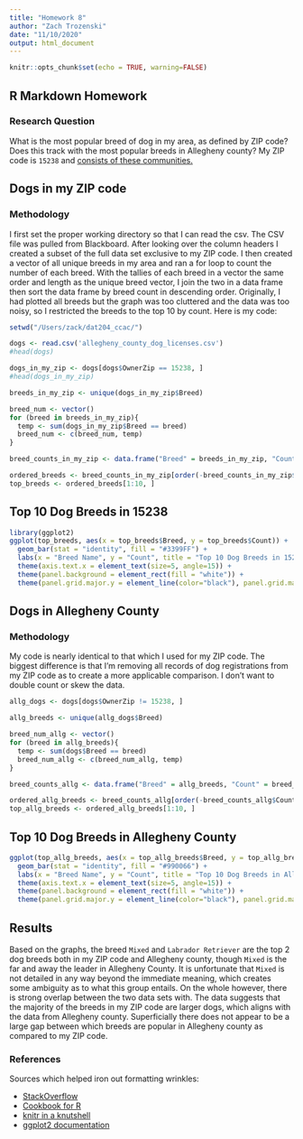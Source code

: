 ```yaml
---
title: "Homework 8"
author: "Zach Trozenski"
date: "11/10/2020"
output: html_document
---
```


```r
knitr::opts_chunk$set(echo = TRUE, warning=FALSE)
```

## R Markdown Homework

### Research Question

What is the most popular breed of dog in my area, as defined by ZIP code? Does this track with the most popular breeds in Allegheny county? My ZIP code is `15238` and [consists of these communities.](https://www.unitedstateszipcodes.org/15238/) 

## Dogs in my ZIP code

### Methodology

I first set the proper working directory so that I can read the csv. The CSV file was pulled from Blackboard. After looking over the column headers I created a subset of the full data set exclusive to my ZIP code. I then created a vector of all unique breeds in my area and ran a for loop to count the number of each breed. With the tallies of each breed in a vector the same order and length as the unique breed vector, I join the two in a data frame then sort the data frame by breed count in descending order. Originally, I had plotted all breeds but the graph was too cluttered and the data was too noisy, so I restricted the breeds to the top 10 by count. Here is my code:

```R
setwd("/Users/zack/dat204_ccac/")

dogs <- read.csv('allegheny_county_dog_licenses.csv')
#head(dogs)

dogs_in_my_zip <- dogs[dogs$OwnerZip == 15238, ]
#head(dogs_in_my_zip)

breeds_in_my_zip <- unique(dogs_in_my_zip$Breed)

breed_num <- vector()
for (breed in breeds_in_my_zip){
  temp <- sum(dogs_in_my_zip$Breed == breed)
  breed_num <- c(breed_num, temp)
}

breed_counts_in_my_zip <- data.frame("Breed" = breeds_in_my_zip, "Count" = breed_num)

ordered_breeds <- breed_counts_in_my_zip[order(-breed_counts_in_my_zip$Count),]
top_breeds <- ordered_breeds[1:10, ]
```

## Top 10 Dog Breeds in 15238

```R
library(ggplot2)
ggplot(top_breeds, aes(x = top_breeds$Breed, y = top_breeds$Count)) + 
  geom_bar(stat = "identity", fill = "#3399FF") +
  labs(x = "Breed Name", y = "Count", title = "Top 10 Dog Breeds in 15238") +
  theme(axis.text.x = element_text(size=5, angle=15)) + 
  theme(panel.background = element_rect(fill = "white")) +
  theme(panel.grid.major.y = element_line(color="black"), panel.grid.major.x = element_blank())
```

## Dogs in Allegheny County

### Methodology

My code is nearly identical to that which I used for my ZIP code. The biggest difference is that I'm removing all records of dog registrations from my ZIP code as to create a more applicable comparison. I don't want to double count or skew the data.

```R
allg_dogs <- dogs[dogs$OwnerZip != 15238, ]

allg_breeds <- unique(allg_dogs$Breed)

breed_num_allg <- vector()
for (breed in allg_breeds){
  temp <- sum(dogs$Breed == breed)
  breed_num_allg <- c(breed_num_allg, temp)
}

breed_counts_allg <- data.frame("Breed" = allg_breeds, "Count" = breed_num_allg)

ordered_allg_breeds <- breed_counts_allg[order(-breed_counts_allg$Count),]
top_allg_breeds <- ordered_allg_breeds[1:10, ]
```

## Top 10 Dog Breeds in Allegheny County

```R
ggplot(top_allg_breeds, aes(x = top_allg_breeds$Breed, y = top_allg_breeds$Count)) + 
  geom_bar(stat = "identity", fill = "#990066") +
  labs(x = "Breed Name", y = "Count", title = "Top 10 Dog Breeds in Allegheny County") +
  theme(axis.text.x = element_text(size=5, angle=15)) + 
  theme(panel.background = element_rect(fill = "white")) +
  theme(panel.grid.major.y = element_line(color="black"), panel.grid.major.x = element_blank())
```

## Results

Based on the graphs, the breed `Mixed` and `Labrador Retriever` are the top 2 dog breeds both in my ZIP code and Allegheny county, though `Mixed` is the far and away the leader in Allegheny County. It is unfortunate that `Mixed` is not detailed in any way beyond the immediate meaning, which creates some ambiguity as to what this group entails. On the whole however, there is strong overlap between the two data sets with. The data suggests that the majority of the breeds in my ZIP code are larger dogs, which aligns with the data from Allegheny county. Superficially there does not appear to be a large gap between which breeds are popular in Allegheny county as compared to my ZIP code.


### References
Sources which helped iron out formatting wrinkles: 

* [StackOverflow](https://stackoverflow.com/) 
* [Cookbook for R](http://www.cookbook-r.com/Graphs/Colors_(ggplot2)/)
* [knitr in a knutshell](http://kbroman.org/knitr_knutshell/pages/Rmarkdown.html)
* [ggplot2 documentation](https://ggplot2.tidyverse.org/)



